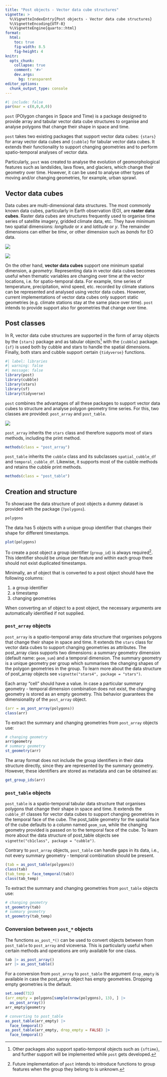 ```yaml
---
title: "Post objects - Vector data cube structures"
vignette: >
  %\VignetteIndexEntry{Post objects - Vector data cube structures}
  %\VignetteEncoding{UTF-8}
  %\VignetteEngine{quarto::html}
format:
  html:
    toc: true
    fig-width: 8.5
    fig-height: 4
knitr:
  opts_chunk: 
    collapse: true
    comment: '#>'
    dev.args:
      bg: transparent
editor_options: 
  chunk_output_type: console
---
```


```r
#| include: false
par(mar = c(0,0,0,0))
```

`post` (POlygon changes in Space and Time) is a package designed to provide array and tabular vector data cube structures to organise and analyse polygons that change their shape in space and time. 

`post` takes two existing packages that support vector data cubes: `{stars}` for array vector data cubes and `{cubble}` for tabular vector data cubes. 
It extends their functionality to support changing geometries and to perform spatio-temporal analyses of vector data. 

Particularly, `post` was created to analyse the evolution of geomorphological features such as landslides, lava flows, and glaciers, which change their geometry over time. However, it can be used to analyse other types of moving and/or changing geometries, for example, urban sprawl.

## Vector data cubes

::: {.grid}

::: {.g-col-9}
Data cubes are multi-dimensional data structures.
The most commonly known data cubes, particularly in Earth observation (EO), are **raster data cubes**. 
Raster data cubes are structures frequently used to organise time series of satellite imagery, gridded climate data, etc.
They have minimum two spatial dimensions: *longitude* or *x* and *latitude* or *y*. 
The remainder dimensions can either be *time*, or other dimension such as *bands* for EO data.
:::

::: {.g-col-3}
![](figs/raster-data-cube.png)
:::

:::

::: {.grid}

::: {.g-col-3}
![](figs/vector-data-cube.png)
:::

::: {.g-col-9}
On the other hand, **vector data cubes** support one minimum spatial dimension, a *geometry*.
Representing data in vector data cubes becomes useful when thematic variables are changing over time at the vector locations, i.e. for spatio-temporal data.
For example, time series of temperature, precipitation, wind speed, etc. recorded by climate stations can be represented and analysed using vector data cubes.
However, current implementations of vector data cubes only support static geometries (e.g. climate stations stay at the same place over time).
`post` intends to provide support also for geometries that change over time.
:::

:::

## Post classes

In R, vector data cube structures are supported in the form of array objects by the `{stars}` package and as tabular objects[^1] with the `{cubble}` package.
`{sf}` is used both by cubble and stars to handle the spatial dimensions.
Finally, both stars and cubble support certain `{tidyverse}` functions. 

[^1]: Other packages also support spatio-temporal objects such as `{sftime}`, and further support will be implemented while `post` gets developed. 

```r
#| label: libraries
#| warning: false
#| message: false
library(post)
library(cubble)
library(stars)
library(sf)
library(tidyverse)
```

`post` combines the advantages of all these packages to support vector data cubes to structure and analyse polygon geometry time series.
For this, two classes are provided: `post_array` and `post_table`.

![](figs/vdc-schema-components.png)

<!-- TODO: update color scheme and add class names -->

`post_array` inherits the `stars` class and therefore supports most of stars methods, including the print method. 

```r
methods(class = "post_array")
```

`post_table` inherits the `cubble` class and its subclasses `spatial_cubble_df` and `temporal_cubble_df`. 
Likewise, it supports most of the cubble methods and retains the cubble print methods.

```r
methods(class = "post_table")
```

## Creation and structure

To showcase the data structure of post objects a dummy dataset is provided with the package (`?polygons`). 

```r
polygons
```

The data has 5 objects with a unique group identifier that changes their shape for different timestamps.

```r
plot(polygons)
```

To create a post object a group identifier (`group_id`) is always required[^2].
This identifier should be unique per feature and within each group there should not exist duplicated timestamps. 

[^2]: Future implementation of `post` intends to introduce functions to group features when the group they belong to is unknown. 

Minimally, an sf object that is converted to a post object should have the following columns: 

1. a group identifier
2. a timestamp
3. changing geometries

When converting an sf object to a post object, the necessary arguments are automatically identified if not supplied. 

### `post_array` objects

`post_array` is a spatio-temporal array data structure that organises polygons that change their shape in space and time.
It extends the `stars` class for vector data cubes to support changing geometries as attributes.
The post_array class supports two dimensions: a summary geometry dimension (default name: `geom_sum`) and a temporal dimension.
The summary geometry is a unique geometry per group which summarises the changing shapes of the polygon geometries in the group.
To learn more about the data structure of post_array objects see `vignette("stars4", package = "stars")`.

Each array "cell" should have a value.
In case a particular summary geometry - temporal dimension combination does not exist, the changing geometry is stored as an empty geometry.
This behavior guarantees the dimensionality of the `post_array` object.

```r
(arr = as_post_array(polygons))
class(arr)
```

To extract the summary and changing geometries from `post_array` objects use:

```r
# changing geometry
arr$geometry
# summary geometry
st_geometry(arr)
```

The array format does not include the group identifiers in their data structure directly, since they are represented by the summary geometry.
However, these identifiers are stored as metadata and can be obtained as:

```r
get_group_ids(arr)
```

### `post_table` objects

`post_table` is a spatio-temporal tabular data structure that organises polygons that change their shape in space and time.
It extends the `cubble_df` classes for vector data cubes to support changing geometries in the temporal face of the cube.
The post_table geometry for the spatial face of the cube defaults to a column named `geom_sum`, while the changing geometry provided is passed on to the temporal face of the cube.
To learn more about the data structure of post_table objects see `vignette("cb1class", package = "cubble")`.

Contrary to `post_array` objects, `post_table` can handle gaps in its data, i.e., not every summary geometry - temporal combination should be present. 

```r
(tab = as_post_table(polygons))
class(tab)
(tab_temp = face_temporal(tab))
class(tab_temp)
```

To extract the summary and changing geometries from `post_table` objects use:

```r
# changing geometry
st_geometry(tab)
# summary geometry
st_geometry(tab_temp)
```

### Conversion between `post_*` objects

The functions `as_post_*()` can be used to convert objects between from `post_table` to `post_array` and viceversa.
This is particularly useful when certain methods and operations are only available for one class.

```r
tab |> as_post_array()
arr |> as_post_table()
```

For a conversion from `post_array` to `post_table` the argument `drop_empty` is available in case the post_array object has empty geometries. 
Dropping empty geometries is the default.

```r
set.seed(732)
(arr_empty = polygons[sample(nrow(polygons), 13), ] |> 
  as_post_array())
arr_empty$geometry

# converting to post_table
as_post_table(arr_empty) |> 
  face_temporal()
as_post_table(arr_empty, drop_empty = FALSE) |> 
  face_temporal()
```

